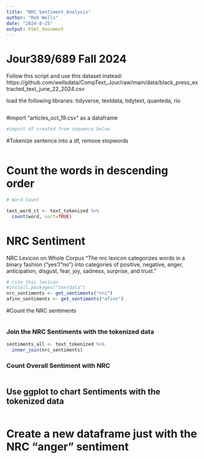 ```yaml
---
title: "NRC Sentiment_Analysis"
author: "Rob Wells"
date: "2024-8-25"
output: html_document
---
```


# Jour389/689 Fall 2024

Follow this script and use this dataset instead:
https://github.com/wellsdata/CompText_Jour/raw/main/data/black_press_extracted_text_june_22_2024.csv

load the following libraries: tidyverse, textdata, tidytext, quanteda, rio

```r



```


#import "articles_oct_19.csv" as a dataframe

```r
#import df created from sequence below

```

#Tokenize sentence into a df, remove stopwords


```r
```


# Count the words in descending order
```r
# Word Count

text_word_ct <- text_tokenized %>%
  count(word, sort=TRUE)
```

# NRC Sentiment

NRC Lexicon on Whole Corpus
"The nrc lexicon categorizes words in a binary fashion (“yes”/“no”) into categories of positive, negative, anger, anticipation, disgust, fear, joy, sadness, surprise, and trust."
```r
# cite this lexicon
#install.packages("textdata")
nrc_sentiments <- get_sentiments("nrc")
afinn_sentiments <- get_sentiments("afinn")
```

#Count the NRC sentiments
```r

```

### Join the NRC Sentiments with the tokenized data


```r

sentiments_all <- text_tokenized %>%
  inner_join(nrc_sentiments) 

```

### Count Overall Sentiment with NRC

```r

```

## Use ggplot to chart Sentiments with the tokenized data

```r

```



# Create a new dataframe just with the NRC "anger" sentiment
```r


```

